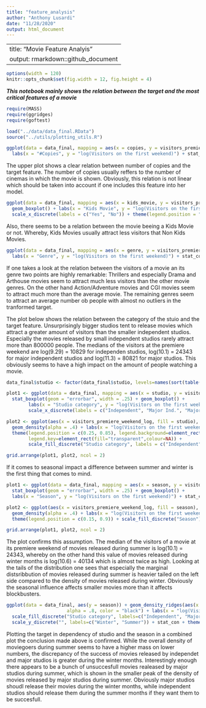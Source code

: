 ```yaml
---
title: "feature_analysis"
author: "Anthony Lusardi"
date: "11/28/2020"
output: html_document
---
```

---
title: "Movie Feature Analyis"
output: rmarkdown::github_document
---

```r
options(width = 120)
knitr::opts_chunk$set(fig.width = 12, fig.height = 4) 
```


***This notebook mainly shows the relation between the target and the most critical features of a movie***

```r
require(MASS)
require(ggridges)
require(goftest)

load("../data/data_final.RData")
source("../utils/plotting_utils.R")
```


```r
ggplot(data = data_final, mapping = aes(x = copies, y = visitors_premiere_weekend_log)) + geom_point() + 
  labs(x = "#Copies", y = "log(Visitors on the first weekend)") + stat_con
```

The upper plot shows a clear relation between number of copies and the target feature. The number of copies usually reffers to the number of cinemas in which the movie is shown. Obviously, this relation is not linear which should be taken into account if one includes this feature into her model.

```r
ggplot(data = data_final, mapping = aes(x = kids_movie, y = visitors_premiere_weekend_log, fill = kids_movie)) +
  geom_boxplot() + labs(x = "Kids Movie", y = "log(Visitors on the first weekend)") + stat_con + 
  scale_x_discrete(labels = c("Yes", "No")) + theme(legend.position = "none")
```

Also, there seems to be a relation between the movie beeing a Kids Movie or not. Whereby, Kids Movies usually attract less visitors that Non Kids Movies.

```r
ggplot(data = data_final, mapping = aes(x = genre, y = visitors_premiere_weekend_log, fill = genre)) + geom_boxplot() +
  labs(x = "Genre", y = "log(Visitors on the first weekend)") + stat_con + theme(legend.position = "none")
```

If one takes a look at the relation between the visitors of a movie an its genre two points are highly remarkable: Thrillers and especially Drama and Arthouse movies seem to attract much less visitors than the other movie genres. On the other hand Action/Adventure movies and CGI movies seem to attract much more than the average movie. The remaining genres seem to attract an average number ob people with almost no outliers in the tranformed target.

The plot below shows the relation between the category of the stuio and the target feature. Unsurprisingly bigger
studios tent to release movies which attract a greater amount of visitors than the smaller independent studios. Especially the movies released by small independent studios rarely attract more than 800000 people. The medians of the visitors at the premiere weekend are log(9.29) = 10829 for independen studios, log(10.1) = 24343 for major independent studios and log(11.3) = 80821 for major studios. This obviously seems to have a high impact on the amount of people watching a movie.

```r
data_final$studio <- factor(data_final$studio, levels=names(sort(table(data_final$studio), decreasing=FALSE)))

plot1 <- ggplot(data = data_final, mapping = aes(x = studio, y = visitors_premiere_weekend_log, fill = studio)) + 
  stat_boxplot(geom = "errorbar", width = .25) + geom_boxplot() +
        labs(x = "Studio category", y = "log(Visitors on the first weekend)") + stat_con + 
        scale_x_discrete(labels = c("Independent", "Major Ind.", "Major")) + theme(legend.position = "none") 

plot2 <- ggplot(aes(x = visitors_premiere_weekend_log, fill = studio), data = data_final) + 
  geom_density(alpha = .4) + labs(x = "log(Visitors on the first weekend)", y = "KDE") + stat_con + 
  theme(legend.position = c(0.25, 0.85), legend.background=element_rect(fill="transparent",colour=NA),
        legend.key=element_rect(fill="transparent",colour=NA)) +
        scale_fill_discrete("Studio category", labels = c("Independent", "Major Ind.", "Major"))

grid.arrange(plot1, plot2, ncol = 2)
```

If it comes to seasonal impact a difference between summer and winter is the first thing that comes to mind.

```r
plot1 <- ggplot(data = data_final, mapping = aes(x = season, y = visitors_premiere_weekend_log, fill = season)) + 
  stat_boxplot(geom = "errorbar", width = .25) + geom_boxplot() + 
  labs(x = "Season", y = "log(Visitors on the first weekend)") + stat_con + theme(legend.position = "none")

plot2 <- ggplot(aes(x = visitors_premiere_weekend_log, fill = season), data = data_final) + 
  geom_density(alpha = .4) + labs(x = "log(Visitors on the first weekend)", y = "KDE") + stat_con + 
  theme(legend.position = c(0.15, 0.9)) + scale_fill_discrete("Season")

grid.arrange(plot1, plot2, ncol = 2)
```

The plot confirms this assumption. The median of the visitors of a movie at its premiere weekend of movies released during summer is log(10.1) = 24343, whereby on the other hand this value of movies released during winter months is log(10.6) = 40134 which is almost twice as high. Looking at the tails of the distribution one sees that especially the marginal distsribbution of movies released during summer is heavier tailed on the left side compared to the density of movies released during winter. Obviously the seasonal influence affects smaller movies more than it affects blockbusters.

```r
ggplot(data = data_final, aes(y = season)) + geom_density_ridges(aes(x = visitors_premiere_weekend_log, fill=studio),
                      alpha = .8, color = "black") + labs(x = "log(Visitors on the first weekend)", y = "") + 
  scale_fill_discrete("Studio category", labels=c("Independent", "Major", "Major Independent")) + 
  scale_y_discrete("", labels=c("Winter", "Summer")) + stat_con + theme(axis.line.y = element_blank())
```

Plotting the target in dependency of studio and the season in a combined plot the conclusion made above is confirmed. While the overall density of moviegoers during summer seems to have a higher mass on lower numbers, the discrepancy of the success of movies released by independet and major studios is greater during the winter months. Interestingly enough there appears to be a bunch of unsuccesfull movies realeased by major studios during summer, which is shown in the smaller peak of the density of movies released by major studios during summer. 
Obviously major studios shoudl release their movies during the winter months, while independent studios should release them during the summer months if they want them to be succesfull.